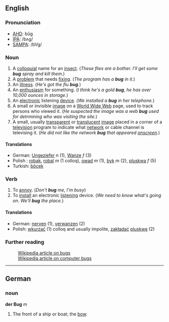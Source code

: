 ==English==
===Pronunciation===
*[[w:AHD|AHD]]: bŭg
*[[w:IPA|IPA]]: /bʌg/
*[[w:SAMPA|SAMPA]]: /bVg/

===Noun===
#A [[colloquial]] name for an [[insect]].  (''These flies are a bother.  I'll get some '''bug''' spray and kill them.'')
#A [[problem]] that needs [[fixing]]. (''The program has a '''bug''' in it.'')
#An [[illness]]. (''He's got the flu '''bug'''.'')
#An [[enthusiasm]] for something.  (''I think he's a gold '''bug''', he has over 10,000 ounces in storage.'')
#An [[electronic]] listening [[device]].  (''We installed a '''bug''' in her telephone.'')
#A small or invisible [[image]] on a [[World Wide Web]] page, used to track persons who viewed it.  (''He suspected the image was a web '''bug''' used for detrmining who was visiting the site.'')
#A small, usually [[transparent]] or [[translucent]] [[image]] placed in a corner of a [[television]] program to indicate what [[network]] or cable channel is televising it.  (''He did not like the network '''bug''' that appeared [[onscreen]].'')

====Translations====
*German: [[Ungeziefer]] ''n'' (1), [[Wanze]] ''f'' (3)
*Polish : [[robak]], [[robal]] ''m'' (1 colloq), [[owad]] ''m'' (1), [[byk]] ''m'' (2), [[pluskwa]] ''f'' (5)
*Turkish: [[böcek]]

===Verb===
#To [[annoy]].  (''Don't '''bug''' me, I'm busy'')
#To [[install]] an electronic [[listening]] device.  (''We need to know what's going on.  We'll '''bug''' the place.'')

====Translations====
*German: [[nerven]] (1), [[verwanzen]] (2)
*Polish: [[wkurzać]] (1) colloq and usually impolite, [[zakładać]] [[pluskwę]] (2) 

===Further reading===
:[[w:bug|Wikipedia article on bugs]]
:[[w:computer bug|Wikipedia article on computer bugs]]

----

==German==
===noun===
'''der Bug''' ''m''

# The front of a ship or boat; the [[bow]].